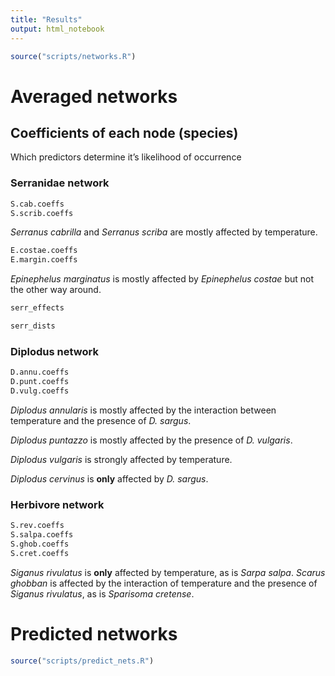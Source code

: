```yaml
---
title: "Results"
output: html_notebook
---
```


```r
source("scripts/networks.R")

```

# Averaged networks

## Coefficients of each node (species)
Which predictors determine it's likelihood of occurrence

### Serranidae network
```r
S.cab.coeffs
S.scrib.coeffs

```

*Serranus cabrilla* and *Serranus scriba* are mostly affected by temperature.

```r
E.costae.coeffs
E.margin.coeffs

```

*Epinephelus marginatus* is mostly affected by *Epinephelus costae* but not the other way around.

```r
serr_effects
```

```r
serr_dists
```

### Diplodus network

```r
D.annu.coeffs
D.punt.coeffs
D.vulg.coeffs

```

*Diplodus annularis* is mostly affected by the interaction between temperature and the presence of *D. sargus*.

*Diplodus puntazzo* is mostly affected by the presence of *D. vulgaris*.

*Diplodus vulgaris* is strongly affected by temperature.

*Diplodus cervinus* is **only** affected by *D. sargus*.

### Herbivore network
```r
S.rev.coeffs
S.salpa.coeffs
S.ghob.coeffs
S.cret.coeffs
```

*Siganus rivulatus* is **only** affected by temperature, as is *Sarpa salpa*.
*Scarus ghobban* is affected by the interaction of temperature and the presence of *Siganus rivulatus*, as is *Sparisoma cretense*.

# Predicted networks

```r
source("scripts/predict_nets.R")

```

